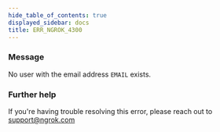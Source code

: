 ```yaml
---
hide_table_of_contents: true
displayed_sidebar: docs
title: ERR_NGROK_4300
---
```


### Message

No user with the email address `EMAIL` exists.

<ErrorDetails />

### Further help

If you're having trouble resolving this error, please reach out to [support@ngrok.com](mailto:support@ngrok.com?subject=Help%20with%20ERR_NGROK_4300)
